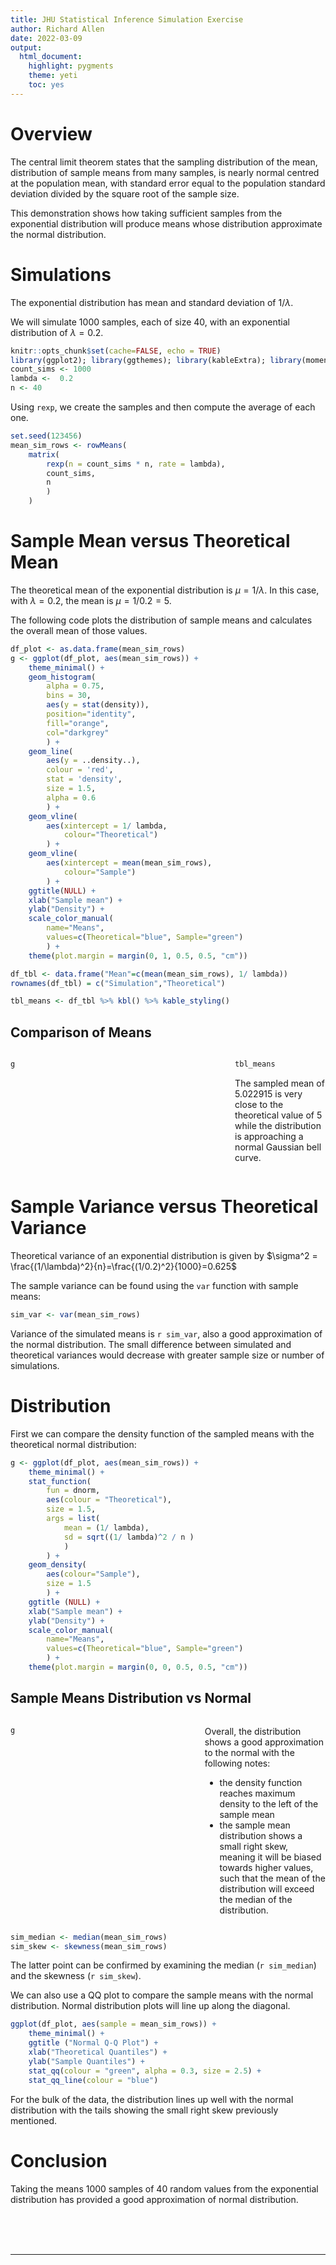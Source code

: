 ```yaml
---
title: JHU Statistical Inference Simulation Exercise
author: Richard Allen
date: 2022-03-09
output:
  html_document: 
    highlight: pygments
    theme: yeti
    toc: yes
---
```


# Overview

The central limit theorem states that the sampling distribution of the mean, distribution of sample means from many samples, is nearly normal centred at the population mean, with standard error equal to the population standard deviation divided by the square root of the sample size.

This demonstration shows how taking sufficient samples from the exponential distribution will produce means whose distribution approximate the normal distribution.

# Simulations

The exponential distribution has mean and standard deviation of $1/\lambda$.

We will simulate 1000 samples, each of size 40, with an exponential distribution of $\lambda=0.2$.

```r
knitr::opts_chunk$set(cache=FALSE, echo = TRUE)
library(ggplot2); library(ggthemes); library(kableExtra); library(moments)
count_sims <- 1000
lambda <-  0.2
n <- 40  
```

Using `rexp`, we create the samples and then compute the average of each one.

```r
set.seed(123456)
mean_sim_rows <- rowMeans(
    matrix(
        rexp(n = count_sims * n, rate = lambda), 
        count_sims, 
        n
        )
    )  
```

# Sample Mean versus Theoretical Mean

The theoretical mean of the exponential distribution is $\mu = 1/\lambda$. In this case, with $\lambda = 0.2$, the mean is $\mu = 1/0.2 = 5$.

The following code plots the distribution of sample means and calculates the overall mean of those values.

```r
df_plot <- as.data.frame(mean_sim_rows)
g <- ggplot(df_plot, aes(mean_sim_rows)) + 
    theme_minimal() +
    geom_histogram(
        alpha = 0.75, 
        bins = 30, 
        aes(y = stat(density)),
        position="identity", 
        fill="orange", 
        col="darkgrey"
        ) +
    geom_line(
        aes(y = ..density..), 
        colour = 'red', 
        stat = 'density', 
        size = 1.5, 
        alpha = 0.6
        ) +  
    geom_vline(
        aes(xintercept = 1/ lambda, 
            colour="Theoretical")
        ) +
    geom_vline(
        aes(xintercept = mean(mean_sim_rows), 
            colour="Sample")
        ) +
    ggtitle(NULL) + 
    xlab("Sample mean") + 
    ylab("Density") + 
    scale_color_manual(
        name="Means", 
        values=c(Theoretical="blue", Sample="green")
        ) +
    theme(plot.margin = margin(0, 1, 0.5, 0.5, "cm"))

df_tbl <- data.frame("Mean"=c(mean(mean_sim_rows), 1/ lambda))
rownames(df_tbl) = c("Simulation","Theoretical")

tbl_means <- df_tbl %>% kbl() %>% kable_styling()
```

## Comparison of Means

::: {.columns}
::: {.column width="70%"}

```r
g
```

:::
::: {.column width="30%"}

```r
tbl_means
```

The sampled mean of 5.022915 is very close to the theoretical value of 5 while the distribution is approaching a normal Gaussian bell curve.

:::
:::

# Sample Variance versus Theoretical Variance

Theoretical variance of an exponential distribution is given by $\sigma^2 = \frac{(1/\lambda)^2}{n}=\frac{(1/0.2)^2}{1000}=0.625$

The sample variance can be found using the `var` function with sample means:

```r
sim_var <- var(mean_sim_rows)
```

Variance of the simulated means is `r sim_var`, also a good approximation of the normal distribution. The small difference between simulated and theoretical variances would decrease with greater sample size or number of simulations.

# Distribution

First we can compare the density function of the sampled means with the theoretical normal distribution:

```r
g <- ggplot(df_plot, aes(mean_sim_rows)) +
    theme_minimal() +
    stat_function(
        fun = dnorm, 
        aes(colour = "Theoretical"), 
        size = 1.5, 
        args = list(
            mean = (1/ lambda), 
            sd = sqrt((1/ lambda)^2 / n )
            )
        ) +
    geom_density(
        aes(colour="Sample"), 
        size = 1.5
        ) +
    ggtitle (NULL) + 
    xlab("Sample mean") + 
    ylab("Density") + 
    scale_color_manual(
        name="Means", 
        values=c(Theoretical="blue", Sample="green")
        ) +
    theme(plot.margin = margin(0, 0, 0.5, 0.5, "cm"))
```

## Sample Means Distribution vs Normal

::: {.columns}
::: {.column width="60%"}

```r
g
```

:::
::: {.column width="40%"}

Overall, the distribution shows a good approximation to the normal with the following notes:

-   the density function reaches maximum density to the left of the sample mean
-   the sample mean distribution shows a small right skew, meaning it will be biased towards higher values, such that the mean of the distribution will exceed the median of the distribution.

:::
:::

```r
sim_median <- median(mean_sim_rows)
sim_skew <- skewness(mean_sim_rows)
```

The latter point can be confirmed by examining the median (`r sim_median`) and the skewness (`r sim_skew`).

We can also use a QQ plot to compare the sample means with the normal distribution. Normal distribution plots will line up along the diagonal.

```r
ggplot(df_plot, aes(sample = mean_sim_rows)) +
    theme_minimal() + 
    ggtitle ("Normal Q-Q Plot") + 
    xlab("Theoretical Quantiles") + 
    ylab("Sample Quantiles") + 
    stat_qq(colour = "green", alpha = 0.3, size = 2.5) + 
    stat_qq_line(colour = "blue")
```

For the bulk of the data, the distribution lines up well with the normal distribution with the tails showing the small right skew previously mentioned.

# Conclusion

Taking the means 1000 samples of 40 random values from the exponential distribution has provided a good approximation of normal distribution.

\
\
\

--------

\
\
\
\
